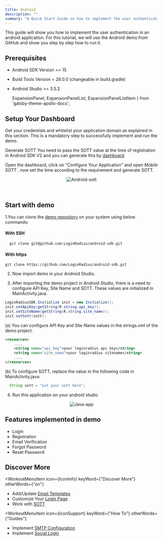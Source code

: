 ```yaml
---
title: Android
description: ""
summary: "A Quick Start Guide on how to implement the user authentication in a android application."
---
```


This guide will show you how to implement the user authentication in an android application. For this tutorial, we will use the Android demo from GitHub and show you step by step how to run it.

## Prerequisites

* Android SDK Version >= 15
* Build Tools Version = 28.0.0 (changeable in build.gradle)
* Android Studio >= 3.5.2

  ExpansionPanel,
  ExpansionPanelList,
  ExpansionPanelListItem
} from 'gatsby-theme-apollo-docs';


## Setup Your Dashboard

Get your credentials and whitelist your application domain as explained in this section. This is a mandatory step to successfully implement and run the demo.

<ExpansionPanel title="Click here to view details">
<Setup />
</ExpansionPanel>


Generate SOTT You need to pass the SOTT value at the time of registration in Android SDK V2 and you can generate this by [dashboard](https://dashboard.loginradius.com/dashboard).

Open the dashboard, click on "Configure Your Application" and open *Mobile SOTT* . now set the time according to the requirement and generate SOTT.

<div style="text-align:center">
  <img src="../assets/sott.png" alt="Android-sott" />
</div>
<br></br>


## Start with demo

1.You can clone the [demo repository](https://github.com/LoginRadius/android-sdk) on your system using below commands:

  #### With SSH
  ```
    git clone git@github.com:LoginRadius/android-sdk.git
  ```
  #### With https
  ```
  git clone https://github.com/LoginRadius/android-sdk.git
  ```
2. Now import demo in your Android Studio.

3. After importing the demo project in Android Studio, there is a need to configure API Key, Site Name and SOTT. These values are initialized in MainActivity.java.

```java
LoginRadiusSDK.Initialize init = new Initialize();
init.setApiKey(getString(R.string.api_key));
init.setSiteName(getString(R.string.site_name));
init.setSott(sott);
```
(a) You can configure API Key and Site Name values in the strings.xml of the demo project.
```xml
<resources>
    ....
    <string name="api_key">your loginradius api key</string>
    <string name="site_name">your loginradius sitename</string>
    ....
</resources>
```
(b) To configure SOTT, replace the value in the following code in MainActivity.java:

```java
  String sott = "put your sott here";
```
4. Run this application on your android studio 

<div style="text-align:center">
  <img src="../assets/android.png" alt="Java-app" />
</div>

## Features implemented in demo
- Login 
- Registration 
- Email Verification
- Forgot Password
- Reset Password

## Discover More 


<MenuWrapper>

<WorkoutMenuItem
  icon={IconInfo}
  keyWord={"Discover More"}
  otherWords={"on"}
>

* Add/Update [Email Templates](/howto/email-templates/)
* Customize Your [Login Page](/howto/authentication-theme/)
* Work with [SOTT](/howto/work-with-sott/)

</WorkoutMenuItem>

<WorkoutMenuItem
  icon={IconSupport}
  keyWord={"How To"}
  otherWords={"Guides"}
>

* Implement [SMTP Configuration](/howto/email-smtp-config/)
* Implement [Social Login](/howto/social-login/)

</WorkoutMenuItem>

</MenuWrapper>
